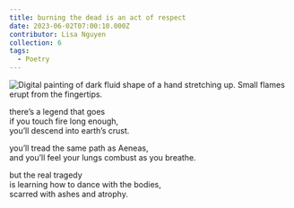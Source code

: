 ```yaml
---
title: burning the dead is an act of respect
date: 2023-06-02T07:00:10.000Z
contributor: Lisa Nguyen
collection: 6
tags:
  - Poetry
---
```


<img src="/images/6/burning-the-dead-kevin-phan.jpg" 
  alt="Digital painting of dark fluid shape of a hand stretching up. Small flames erupt from the fingertips." 
  class="w450" />


there’s a legend that goes<br />
if you touch fire long enough,<br />
you’ll descend into earth’s crust.

you’ll tread the same path as Aeneas,<br />
and you’ll feel your lungs combust as you breathe.

but the real tragedy<br />
is learning how to dance with the bodies,<br />
scarred with ashes and atrophy.

